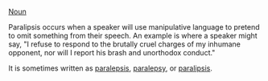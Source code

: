 [[Noun]]

Paralipsis occurs when a speaker will use manipulative language to pretend to omit something from their speech. An example is where a speaker might say, "I refuse to respond to the brutally cruel charges of my inhumane opponent, nor will I report his brash and unorthodox conduct."

It is sometimes written as [[paralepsis]], [[paralepsy]], or [[paralipsis]].